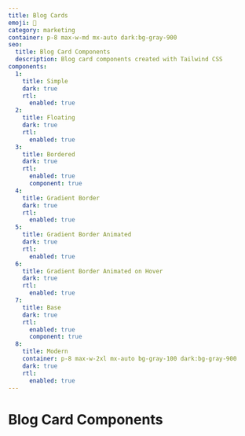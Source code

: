 ```yaml
---
title: Blog Cards
emoji: 📰
category: marketing
container: p-8 max-w-md mx-auto dark:bg-gray-900
seo:
  title: Blog Card Components
  description: Blog card components created with Tailwind CSS
components:
  1:
    title: Simple
    dark: true
    rtl:
      enabled: true
  2:
    title: Floating
    dark: true
    rtl:
      enabled: true
  3:
    title: Bordered
    dark: true
    rtl:
      enabled: true
      component: true
  4:
    title: Gradient Border
    dark: true
    rtl:
      enabled: true
  5:
    title: Gradient Border Animated
    dark: true
    rtl:
      enabled: true
  6:
    title: Gradient Border Animated on Hover
    dark: true
    rtl:
      enabled: true
  7:
    title: Base
    dark: true
    rtl:
      enabled: true
      component: true
  8:
    title: Modern
    container: p-8 max-w-2xl mx-auto bg-gray-100 dark:bg-gray-900
    dark: true
    rtl:
      enabled: true
---
```


# Blog Card Components

<List
  componentsData={componentsArray}
  componentContainer={componentContainer}
/>
